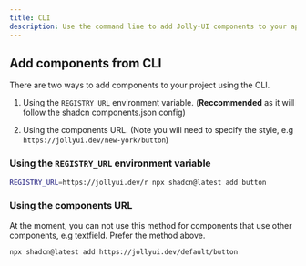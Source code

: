 ```yaml
---
title: CLI
description: Use the command line to add Jolly-UI components to your application.
---
```


## Add components from CLI

There are two ways to add components to your project using the CLI.

1. Using the `REGISTRY_URL` environment variable. (**Reccommended** as it will follow the shadcn components.json config)

2. Using the components URL. (Note you will need to specify the style, e.g `https://jollyui.dev/new-york/button`)

### Using the `REGISTRY_URL` environment variable

```bash /jolly/
REGISTRY_URL=https://jollyui.dev/r npx shadcn@latest add button
```

### Using the components URL

<Callout type="warning">
  At the moment, you can not use this method for components that use other
  components, e.g textfield. Prefer the method above.
</Callout>

```bash /jolly/
npx shadcn@latest add https://jollyui.dev/default/button
```
